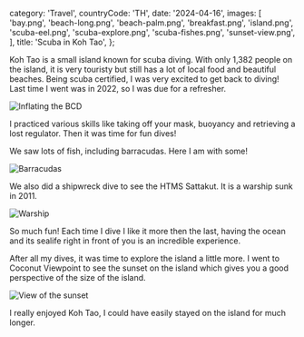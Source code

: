   category: 'Travel',
  countryCode: 'TH',
  date: '2024-04-16',
  images: [
    'bay.png',
    'beach-long.png',
    'beach-palm.png',
    'breakfast.png',
    'island.png',
    'scuba-eel.png',
    'scuba-explore.png',
    'scuba-fishes.png',
    'sunset-view.png',
  ],
  title: 'Scuba in Koh Tao',
};

Koh Tao is a small island known for scuba diving. With only 1,382 people on the island, it is very touristy but still has a lot of local food and beautiful beaches.
Being scuba certified, I was very excited to get back to diving! Last time I went was in 2022, so I was due for a refresher.

![Inflating the BCD](/koh-tao/scuba-bcd.png 'Inflating the BCD')

I practiced various skills like taking off your mask, buoyancy and retrieving a lost regulator. Then it was time for fun dives!

We saw lots of fish, including barracudas. Here I am with some!

![Barracudas](/koh-tao/scuba-barracuda.png 'Barracudas')

We also did a shipwreck dive to see the HTMS Sattakut. It is a warship sunk in 2011.

![Warship](/koh-tao/scuba-ship-wreck.png 'Warship')

So much fun! Each time I dive I like it more then the last, having the ocean and its sealife right in front of you is an incredible experience.

After all my dives, it was time to explore the island a little more. I went to Coconut Viewpoint to see the sunset on the island which gives you a good perspective of the size of the island.

![View of the sunset](/koh-tao/view.png 'View of the sunset')

I really enjoyed Koh Tao, I could have easily stayed on the island for much longer.
